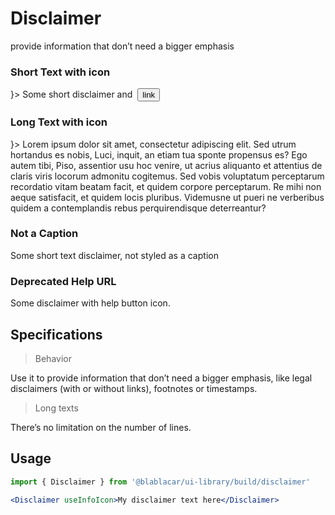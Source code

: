 

<Meta title="Text/Disclaimer" />

# Disclaimer

provide information that don’t need a bigger emphasis

### Short Text with icon

<Canvas>
  <Story name="Icon">
    <Disclaimer icon={<InfoIcon />}>
      <span>
        Some short disclaimer and&nbsp;
        <Button status={ButtonStatus.UNSTYLED} href="#">
          link
        </Button>
      </span>
    </Disclaimer>
  </Story>
</Canvas>

### Long Text with icon

<Canvas>
  <Story name="LongText">
    <Disclaimer icon={<CheckShieldIcon />}>
      Lorem ipsum dolor sit amet, consectetur adipiscing elit. Sed utrum hortandus es nobis, Luci,
      inquit, an etiam tua sponte propensus es? Ego autem tibi, Piso, assentior usu hoc venire, ut
      acrius aliquanto et attentius de claris viris locorum admonitu cogitemus. Sed vobis voluptatum
      perceptarum recordatio vitam beatam facit, et quidem corpore perceptarum. Re mihi non aeque
      satisfacit, et quidem locis pluribus. Videmusne ut pueri ne verberibus quidem a contemplandis
      rebus perquirendisque deterreantur?
    </Disclaimer>
  </Story>
</Canvas>

### Not a Caption

<Canvas>
  <Story name="NoCaption">
    <Disclaimer isCaption={false}>
      Some short text disclaimer, not styled as a caption
    </Disclaimer>
  </Story>
</Canvas>

### Deprecated Help URL

<Canvas>
  <Story name="Deprecated">
    <Disclaimer deprecatedHelpUrl="http://google.fr">
      Some disclaimer with help button icon.
    </Disclaimer>
  </Story>
</Canvas>

## Specifications

> Behavior

Use it to provide information that don’t need a bigger emphasis, like legal disclaimers (with or
without links), footnotes or timestamps.

> Long texts

There’s no limitation on the number of lines.

## Usage

```jsx
import { Disclaimer } from '@blablacar/ui-library/build/disclaimer'

<Disclaimer useInfoIcon>My disclaimer text here</Disclaimer>
```

<ArgsTable of={Disclaimer} />
